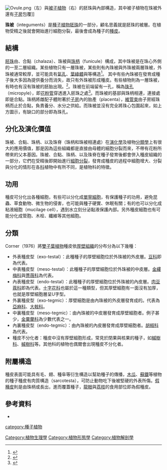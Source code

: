 [[File:Ovule.png|thumb]]（左）與[[被子植物|被子植物]]（右）的胚珠與內部構造，其中被子植物在珠被外還有[[子房|子房]]包覆]]

'''珠被'''（integuments）是[[種子植物|種子植物]][[胚珠|胚珠]]的一部分，顧名思義就是胚珠的被層。在植物受精之後就會開始進行細胞分裂，最後會成為種子的[[種皮|種皮]]。

==結構==
[[胚珠|胚珠]]由{{link-de|珠心|nucellus}}、合點（chalaza）、珠被與[[珠柄|珠柄]]（funicule）構成，其中珠被是在珠心外側的一至二層組織。某些植物只有一層珠被，某些則有內珠被與外珠被兩層珠被，外珠被通常較厚，並可能具有[[氣孔|氣孔]]、[[葉綠體|葉綠體]]與{{link-en|石細胞|Sclereid}}等構造<ref>{{cite book|url=https://books.google.com/books?id=SuQJeFkYoRIC&pg=PA176&lpg=PA176&dq=integument+ovule+taxonomy&source=bl&ots=3qbli13vcp&sig=W3IzACVehqREJ91QZ1HWuJ4e5Gs&hl=zh-TW&sa=X&ved=2ahUKEwjfntOT7OrcAhUFD3wKHfzFAkQQ6AEwBXoECAUQAQ#v=onepage&q=integument%20ovule%20taxonomy&f=false|title=University Botany- Iii|page=176|author=S.M. Reddy|year=2007|publisher=New Age International|access-date=2018-08-13|archive-date=2018-11-08|archive-url=https://web.archive.org/web/20181108225645/https://books.google.com/books?id=SuQJeFkYoRIC&pg=PA176&lpg=PA176&dq=integument+ovule+taxonomy&source=bl&ots=3qbli13vcp&sig=W3IzACVehqREJ91QZ1HWuJ4e5Gs&hl=zh-TW&sa=X&ved=2ahUKEwjfntOT7OrcAhUFD3wKHfzFAkQQ6AEwBXoECAUQAQ#v=onepage&q=integument%20ovule%20taxonomy&f=false|dead-url=no}}</ref>。
其中有些內珠被在發育成種子後大多因為提供養分而消失，故只有外珠被形成種皮。有些植物則為一層珠被，有時也有沒有珠被的胚胎出現。<ref>{{cite book|title=A Students' Text-book of Botany|page=459|url=https://books.google.com/books?id=QZ2R4nfLm1cC&pg=PA459&lpg=PA459&dq=integuments+funicule&source=bl&ots=_u4mJc9a6m&sig=UJch8V9sTEGl2i87ePNFjSoybxE&hl=zh-TW&sa=X&ved=2ahUKEwj7pcOt3-rcAhWKjVQKHbn7CBs4ChDoATACegQICBAB#v=onepage&q=integuments%20funicule&f=false|author=Sydney Howard Vines|publisher=Swan Sonnenschein|year=1895|access-date=2018-08-13|archive-date=2018-11-08|archive-url=https://web.archive.org/web/20181108225731/https://books.google.com/books?id=QZ2R4nfLm1cC&pg=PA459&lpg=PA459&dq=integuments+funicule&source=bl&ots=_u4mJc9a6m&sig=UJch8V9sTEGl2i87ePNFjSoybxE&hl=zh-TW&sa=X&ved=2ahUKEwj7pcOt3-rcAhWKjVQKHbn7CBs4ChDoATACegQICBAB#v=onepage&q=integuments%20funicule&f=false|dead-url=no}}</ref>。珠被在前端留有一孔，稱為[[珠孔|珠孔]]（micropyle），即[[花粉管|花粉管]]穿透進入胚珠之處<ref>{{cite web|url=http://sweetgum.nybg.org/science/glossary/glossary_details.php?irn=3249|title=Parts of an ovule|publisher=The New York Botanical Garden|access-date=2018-08-13|archive-url=https://web.archive.org/web/20180814001846/http://sweetgum.nybg.org/science/glossary/glossary_details.php?irn=3249#|archive-date=2018-08-14|dead-url=no}}</ref>。而珠被的基部與珠柄相連，連接處即是合點。珠柄將雌配子體附著於[[子房|子房]]內的胎產（placenta），[[維管束|維管束]]由子房經珠柄而止於合點，負責養分、水分之供給。而珠被並沒有完全將珠心包圍起來，如上方圖示，有缺口的部分即為珠孔。

==分化及演化價值==
珠被、合點、珠柄、以及珠脊（珠柄和珠被相連處）在[[演化|演化學]]及植物[[分類學|分類學]]上有很大的應用價值，那是因為這些組織都是直接由母體的細胞分裂而來，不帶有花粉所帶來的父本基因。珠被、合點、珠柄、以及珠脊在種子發育後都會併入種皮組織的一部分，它們在受精後即開始進行[[細胞分裂|細胞分裂]]，發育成種皮的過程中細胞增大、分裂與分化的情形在各[[科_(生物)|科]]植物中有所不同，是植物科的特徵{{sfn|郭華仁|2015|p=10}}。

==功用==
種皮可分化出各種細胞，有些可以分化成[[單寧|單寧細胞]]，有保護種子的功用，避免昆蟲、草食動物、微生物的侵害，也可能與種子硬實、休眠有關；有的也可以分化成粘液細胞（mucilage cell），遇到水立刻分泌黏液保護內部。另外種皮細胞也有可能分化成管胞、木栓、纖維等其他細胞{{sfn|郭華仁|2015|p=12}}。

==分類==
Corner（1976）將[[雙子葉植物|雙子葉植物]]種皮依[[厚壁組織|厚壁組織]]的分布分為以下幾種：
*外表種皮型（exo-testal）：此種種子的厚壁細胞位於外珠被的外皮層。[[豆科|豆科]]即為代表。
*中表種皮型（meso-testal）：此種種子的厚壁細胞位於外珠被的中皮層。[[金縷梅科|金縷梅科]]與[[薔薇科|薔薇科]]為代表。
*內表種皮型（endo-testal）：此種種子的厚壁細胞位於外珠被的內皮層。[[肉豆蔻科|肉豆蔻科]]即為代表。[[十字花科|十字花科]]也屬於這一種類型，但其厚壁細胞有一面沒有加厚，也就是厚壁細胞層呈U字型。
*外裏種皮型（exo-tegmic）：厚壁細胞是由內珠被的外皮層發育成的。代表為[[亞麻科|亞麻科]]、[[大戟科|大戟科]]。
*中裏種皮型（meso-tegmic）：由內珠被的中皮層發育成厚壁細胞者。例子甚少，[[金粟蘭科|金粟蘭科]]為少數代表之一。
*內裏種皮型（endo-tegmic）：由內珠被的內皮層發育成厚壁細胞者。[[胡椒科|胡椒科]]為代表。
*種皮不分化者：種皮中沒有厚壁細胞形成，常見於閉果與核果的種子，如[[槭樹科|槭樹科]]、[[槭樹科|槭樹科]]等。其他科的植物也偶爾會出現種皮不分化者{{sfn|郭華仁|2015|p=11}}。

==附屬構造==
種皮表面可能具有毛、翅、種阜等衍生構造以幫助種子的傳播，[[木瓜|木瓜]]、[[蘇鐵|蘇鐵]]等植物的種子種皮有肉質構造（sarcotesta），可防止動物吃下後被堅硬的外表所傷。[[假種皮|假種皮]]則是由珠柄或{{link-en|種臍|Hilum (biology)}}長出，進而覆蓋種子，[[龍眼|龍眼]]與[[荔枝|荔枝]]的食用部位即為假種皮{{sfn|郭華仁|2015|p=13}}。

== 參考資料 ==
{{portal|植物}}
{{reflist|2}}

*{{cite book|1=|ref=harv|url=https://books.google.com/books?id=19VICwAAQBAJ&pg=PA10&lpg=PA10&dq=珠被+植物&source=bl&ots=H9X0PM_vv7&sig=v9rfpUoz3RAvGFwGEM5q6i-vBak&hl=zh-TW&sa=X&ved=2ahUKEwihjYeV7urcAhXGj1QKHcrUAOwQ6AEwCXoECAYQAQ#v=onepage&q=珠被%20植物&f=false|title=種子學|last=郭華仁|publisher=國立臺灣大學出版中心|year=2015|isbn=9863501131|access-date=2020-09-14|archive-date=2019-08-26|archive-url=https://web.archive.org/web/20190826074035/https://books.google.com/books?id=19VICwAAQBAJ&pg=PA10&lpg=PA10&dq=%E7%8F%A0%E8%A2%AB+%E6%A4%8D%E7%89%A9&source=bl&ots=H9X0PM_vv7&sig=v9rfpUoz3RAvGFwGEM5q6i-vBak&hl=zh-TW&sa=X&ved=2ahUKEwihjYeV7urcAhXGj1QKHcrUAOwQ6AEwCXoECAYQAQ#v=onepage&q=珠被%20植物&f=false|dead-url=no}}

{{植物学}}
[[category:種子植物|category:種子植物]]
[[Category:植物生理學|Category:植物生理學]]
[[Category:植物形態學|Category:植物形態學]]
[[Category:植物解剖學|Category:植物解剖學]]